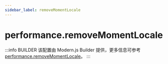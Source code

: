 ```yaml
---
sidebar_label: removeMomentLocale
---
```


# performance.removeMomentLocale

:::info BUILDER
该配置由 Modern.js Builder 提供，更多信息可参考 [performance.removeMomentLocale](https://modernjs.dev/builder/api/config-performance.html#performance-removemomentlocale)。
:::


<Main />

